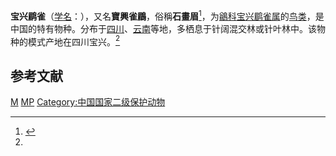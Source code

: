 {{Speciesbox
| image =Moupinia poecilotis.jpg
| image_width = 260px
| status = LC
| status_system = IUCN3.1
| status_ref = <ref>{{IUCN|id=22716332 |title=''Chrysomma poecilotis'' |assessors=BirdLife International|version=2020.1 |year=2016 |accessdate=1 October 2016}}</ref>
| taxon = Moupinia poecilotis
| parent_authority = [[Armand_David|David]] & [[Émile_Oustalet|Oustalet]], 1877
| authority = ([[Jules_Verreaux|Verreaux]], 1871)<ref name='id3398'>{{cite web| url =http://www.bioinfo.cn/db05/BjdwSpecies.php?action=view&id=3398| title =宝兴鹛雀| work =《中国动物物种编目数据库》| publisher =中国科学院微生物研究所| author =中国科学院动物研究所| accessdate =2009-04-04| deadurl =yes| archiveurl =https://web.archive.org/web/20160305032312/http://www.bioinfo.cn/db05/BjdwSpecies.php?action=view&id=3398| archivedate =2016-03-05}}</ref>
}}

'''宝兴鹛雀'''（[[学名|学名]]：{{lang|la|''Moupinia poecilotis''}}），又名'''寶興雀鶥'''，俗稱'''石畫眉'''<ref name = npm>{{Cite book|editor=國立故宮博物院編輯委員會|year=1997|title=故宮鳥譜|volume=三|publisher=國立故宮博物院|isbn=957-562-310-X|pages=32–33|quote=石畫眉，一名白眉……身如雀，黑睛，蒼嘴，頰有細眉，頭、背、翅、尾，俱蒼綠色，頷至腹淺白，足微黃。聲極清轉可聽。}}</ref>，为[[鶲科|鶲科]][[宝兴鹛雀属|宝兴鹛雀属]]的[[鸟类|鸟类]]，是中国的特有物种。分布于[[四川|四川]]、[[云南|云南]]等地，多栖息于针阔混交林或针叶林中。该物种的模式产地在四川宝兴。<ref name='id3398'/>

== 参考文献 ==
{{reflist}}

{{Passeriformes-stub}}
{{Taxonbar}}
[[Category:单种属鸟类|M]]
[[Category:中國特有鳥類|MP]]
[[Category:中国国家二级保护动物|Category:中国国家二级保护动物]]